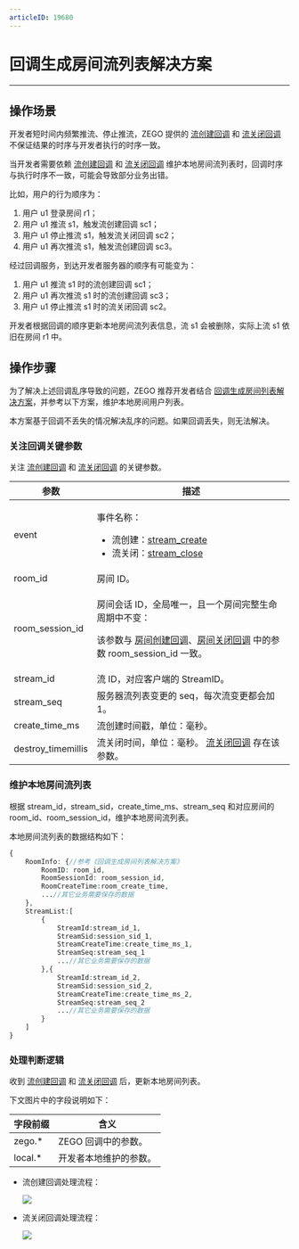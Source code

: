 ```yaml
---
articleID: 19680
---
```



# 回调生成房间流列表解决方案

- - -

## 操作场景

开发者短时间内频繁推流、停止推流，ZEGO 提供的 [流创建回调](!Callback/Stream_Create) 和 [流关闭回调](!Callback/Stream_Close) 不保证结果的时序与开发者执行的时序一致。

当开发者需要依赖 [流创建回调](!Callback/Stream_Create) 和 [流关闭回调](!Callback/Stream_Close) 维护本地房间流列表时，回调时序与执行时序不一致，可能会导致部分业务出错。

比如，用户的行为顺序为：

1. 用户 u1 登录房间 r1；
2. 用户 u1 推流 s1，触发流创建回调 sc1；
3. 用户 u1 停止推流 s1，触发流关闭回调 sc2；
4. 用户 u1 再次推流 s1，触发流创建回调 sc3。

经过回调服务，到达开发者服务器的顺序有可能变为：

1. 用户 u1 推流 s1 时的流创建回调 sc1；
2. 用户 u1 再次推流 s1 时的流创建回调 sc3；
3. 用户 u1 停止推流 s1 时的流关闭回调 sc2。

开发者根据回调的顺序更新本地房间流列表信息，流 s1 会被删除，实际上流 s1 依旧在房间 r1 中。

## 操作步骤

为了解决上述回调乱序导致的问题，ZEGO 推荐开发者结合 [回调生成房间列表解决方案](!solution_of_room_create_and_room_close)，并参考以下方案，维护本地房间用户列表。

<Warning title="注意">


本方案基于回调不丢失的情况解决乱序的问题。如果回调丢失，则无法解决。

</Warning>



### 关注回调关键参数

关注 [流创建回调](!Callback/Stream_Create) 和 [流关闭回调](!Callback/Stream_Close) 的关键参数。

| 参数 |	描述 |
| -- | -- |
| event | <p>事件名称：</p><ul><li>流创建：[stream_create](!Callback/Stream_Create)</li><li>流关闭：[stream_close](!Callback/Stream_Close)</li></ul> |
| room_id | 房间 ID。 |
| room_session_id | <p>房间会话 ID，全局唯一，且一个房间完整生命周期中不变：</p><p>该参数与 <a href="!room_create_callback">房间创建回调</a>、<a href="!room_close_callback">房间关闭回调</a> 中的参数 room_session_id 一致。</p> |
| stream_id | 流 ID，对应客户端的 StreamID。 |
| stream_seq | 服务器流列表变更的 seq，每次流变更都会加 1。 |
| create_time_ms | 流创建时间戳，单位：毫秒。 |
| destroy_timemillis | 流关闭时间，单位：毫秒。 [流关闭回调](!Callback/Stream_Close) 存在该参数。 |

### 维护本地房间流列表

根据 stream_id，stream_sid，create_time_ms、stream_seq 和对应房间的 room_id、room_session_id，维护本地房间流列表。

本地房间流列表的数据结构如下：

```php
{
    RoomInfo: {//参考《回调生成房间列表解决方案》
        RoomID: room_id,
        RoomSessionId: room_session_id,
        RoomCreateTime:room_create_time,
        ...//其它业务需要保存的数据
    },
    StreamList:[
        {
            StreamId:stream_id_1,
            StreamSid:session_sid_1,
            StreamCreateTime:create_time_ms_1,
            StreamSeq:stream_seq_1
            ...//其它业务需要保存的数据
        },{
            StreamId:stream_id_2,
            StreamSid:session_sid_2,
            StreamCreateTime:create_time_ms_2,
            StreamSeq:stream_seq_2
            ...//其它业务需要保存的数据
        }
    ]
}
```

### 处理判断逻辑

收到 [流创建回调](!Callback/Stream_Create) 和 [流关闭回调](!Callback/Stream_Close) 后，更新本地房间列表。

下文图片中的字段说明如下：

| 字段前缀 | 含义 |
| -- | -- |
| zego.* | ZEGO 回调中的参数。 |
| local.* | 开发者本地维护的参数。 |

- 流创建回调处理流程：

    <Frame width="512" height="auto" caption=""><img src="https://doc-media.zego.im/sdk-doc/Pics/server_v2/solution_of_stream_create.jpeg" /></Frame>


- 流关闭回调处理流程：

    <Frame width="512" height="auto" caption=""><img src="https://doc-media.zego.im/sdk-doc/Pics/server_v2/solution_of_stream_close.jpeg" /></Frame>
